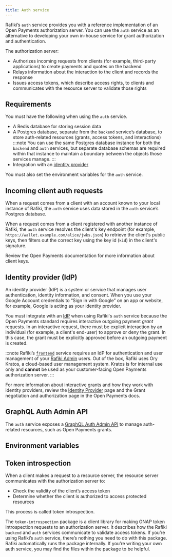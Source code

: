 ```yaml
---
title: Auth service
---
```



Rafiki’s <LinkOut href="https://github.com/interledger/rafiki/tree/main/packages/auth">`auth`</LinkOut> service provides you with a reference implementation of an Open Payments authorization server. You can use the `auth` service as an alternative to developing your own in-house service for grant authorization and authentication.

The authorization server:

- Authorizes incoming requests from clients (for example, third-party applications) to create payments and quotes on the backend
- Relays information about the interaction to the client and records the response
- Issues access tokens, which describe access rights, to clients and communicates with the resource server to validate those rights

## Requirements

You must have the following when using the `auth` service.

- A Redis database for storing session data
- A Postgres database, separate from the `backend` service’s database, to store auth-related resources (grants, access tokens, and interactions)
  :::note
  You can use the same Postgres database instance for both the `backend` and `auth` services, but separate database schemas are required within that instance to maintain a boundary between the objects those services manage.
  :::
- Integration with an [identity provider](#identity-provider-idp)

You must also set the environment variables for the `auth` service.

## Incoming client auth requests

When a request comes from a client with an account known to your local instance of Rafiki, the `auth` service uses data stored in the `auth` service’s Postgres database.

When a request comes from a client registered with another instance of Rafiki, the `auth` service resolves the client's key endpoint (for example, `https://wallet.example.com/alice/jwks.json`) to retrieve the client's public keys, then filters out the correct key using the key id (`kid`) in the client's signature.

Review the <LinkOut href="https://openpayments.dev/introduction/client-keys/">Open Payments documentation</LinkOut> for more information about client keys.

## Identity provider (IdP)

An identity provider (IdP) is a system or service that manages user authentication, identity information, and consent. When you use your Google Account credentials to “Sign in with Google” on an app or website, for example, Google is acting as your identity provider.

You must integrate with an [IdP](/integration/requirements/open-payments/idp) when using Rafiki's `auth` service because the Open Payments standard requires interactive outgoing payment _grant_ requests. In an interactive request, there must be explicit interaction by an individual (for example, a client's end-user) to approve or deny the grant. In this case, the grant must be explicitly approved before an outgoing payment is created.

:::note
Rafiki’s [`frontend`](/integration/deployment/services/frontend-service) service requires an IdP for authentication and user management of your [Rafiki Admin](/admin/admin-user-guide) users. Out of the box, Rafiki uses Ory Kratos, a cloud-based user management system. Kratos is for internal use only and **cannot** be used as your customer-facing Open Payments authorization server.
:::

For more information about interactive grants and how they work with identity providers, review the [Identity Provider](/integration/requirements/open-payments/idp) page and the <LinkOut href="https://openpayments.dev/introduction/grants/">Grant negotiation and authorization</LinkOut> page in the Open Payments docs.

## GraphQL Auth Admin API

The `auth` service exposes a [GraphQL Auth Admin API](/apis/graphql/admin-api-overview#auth-admin-api) to manage auth-related resources, such as Open Payments grants.

## Environment variables

<Auth />

## Token introspection

When a client makes a request to a resource server, the resource server communicates with the authorization server to:

- Check the validity of the client’s access token
- Determine whether the client is authorized to access protected resources

This process is called token introspection.

The `token-introspection` <LinkOut href='https://github.com/interledger/rafiki/tree/main/packages'>package</LinkOut> is a client library for making <LinkOut href='https://datatracker.ietf.org/doc/draft-ietf-gnap-core-protocol/'>GNAP</LinkOut> token introspection requests to an authorization server. It describes how the Rafiki `backend` and `auth` services communicate to validate access tokens. If you’re using Rafiki’s `auth` service, there’s nothing you need to do with this package. Rafiki automatically runs the package internally. If you’re writing your own auth service, you may find the files within the package to be helpful.

